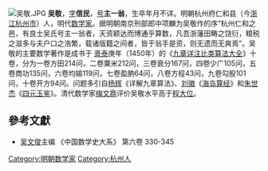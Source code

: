 [[File:吴敬.JPG|thumb]]
'''吴敬'''，[[表字|字]]'''信民'''，[[号|号]]'''主一翁'''，生卒年月不详。明朝杭州府仁和县（今[[浙江|浙江]][[杭州市|杭州市]]）人，明代[[数学家|数学家]]。据明朝南京刑部郎中项麟为吴敬作的序“杭州仁和之邑，有良士吴氏号主一翁者，天资颖达而博通乎算数，凡吾浙藩田畴之饶衍，粮税之滋多与夫户口之浩繁，载诸版籍之间者，皆于翁手是资，则无遗而无爽焉”。吴敬的主要数学著作是成书于
[[景泰|景泰]]庚年（1450年）的《[[九章详注比类算法大全|九章详注比类算法大全]]》十卷，分为一卷方田214问，二卷粟米212问，三卷衰分167问，四卷少广105问，五卷商功135问，六卷均输119问，七卷盈肭64问，八卷方程43问，九卷勾股101问，十卷开方94问。问题多引自[[杨辉|杨辉]]《详解九章算法》、[[刘徽|刘徽]]《[[海岛算经|海岛算经]]》和[[朱世杰|朱世杰]]《[[四元玉鉴|四元玉鉴]]》。清代数学家[[梅文鼎|梅文鼎]]评价吴敬水平高于[[程大位|程大位]]。

==參考文獻==
<div class="references-small">
<references></references>
</div>
*[[吴文俊|吴文俊]]主编 《中国数学史大系》  第六卷  330-345
{{中国数学史}}
[[Category:明朝数学家|Category:明朝数学家]]
[[Category:杭州人|Category:杭州人]]